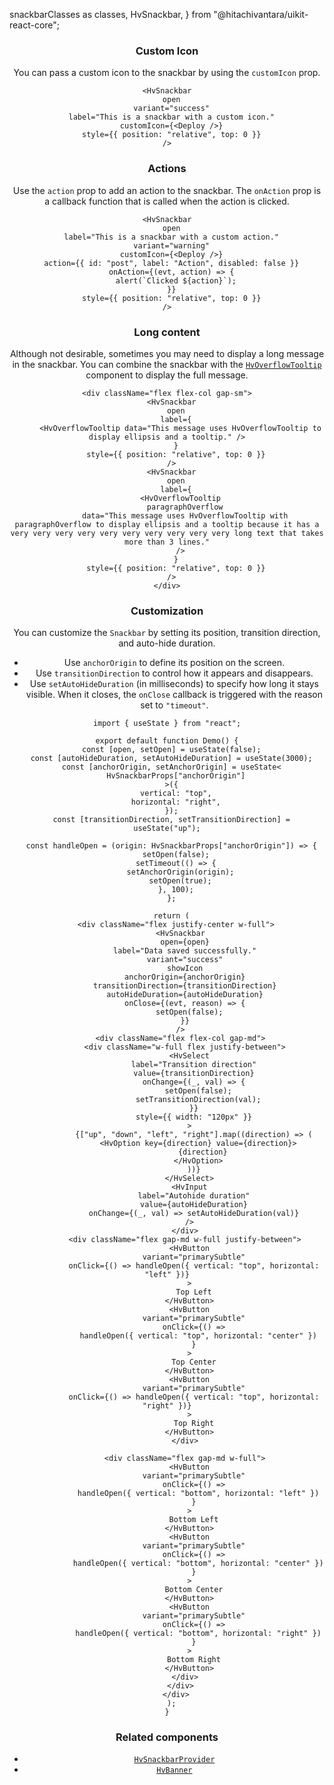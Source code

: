   snackbarClasses as classes,
  HvSnackbar,
} from "@hitachivantara/uikit-react-core";


<Header
  params={{ name: "Snackbar", classes, subComponents: ["SnackbarContent"] }}
  Component={HvSnackbar}
  componentName="HvSnackbar"
  controls={{
    label: { defaultValue: "This is a success message." },
    variant: { defaultValue: "success" },
    showIcon: { defaultValue: true },
    showClose: { defaultValue: true },
    open: { defaultValue: true },
  }}
  componentProps={{
    style: { position: "relative", top: 0 },
  }}
/>

### Custom Icon

You can pass a custom icon to the snackbar by using the `customIcon` prop.

```tsx live
<HvSnackbar
  open
  variant="success"
  label="This is a snackbar with a custom icon."
  customIcon={<Deploy />}
  style={{ position: "relative", top: 0 }}
/>
```

### Actions

Use the `action` prop to add an action to the snackbar. The `onAction` prop is a callback function that is called when the action is clicked.

```tsx live
<HvSnackbar
  open
  label="This is a snackbar with a custom action."
  variant="warning"
  customIcon={<Deploy />}
  action={{ id: "post", label: "Action", disabled: false }}
  onAction={(evt, action) => {
    alert(`Clicked ${action}`);
  }}
  style={{ position: "relative", top: 0 }}
/>
```

### Long content

Although not desirable, sometimes you may need to display a long message in the snackbar. You can combine the snackbar with the [`HvOverflowTooltip`](/components/overflow-tooltip) component to display the full message.

```tsx live
<div className="flex flex-col gap-sm">
  <HvSnackbar
    open
    label={
      <HvOverflowTooltip data="This message uses HvOverflowTooltip to display ellipsis and a tooltip." />
    }
    style={{ position: "relative", top: 0 }}
  />
  <HvSnackbar
    open
    label={
      <HvOverflowTooltip
        paragraphOverflow
        data="This message uses HvOverflowTooltip with paragraphOverflow to display ellipsis and a tooltip because it has a very very very very very very very very very very long text that takes more than 3 lines."
      />
    }
    style={{ position: "relative", top: 0 }}
  />
</div>
```

### Customization

You can customize the `Snackbar` by setting its position, transition direction, and auto-hide duration.

- Use `anchorOrigin` to define its position on the screen.
- Use `transitionDirection` to control how it appears and disappears.
- Use `setAutoHideDuration` (in milliseconds) to specify how long it stays visible. When it closes, the `onClose` callback is triggered with the reason set to `"timeout"`.

```tsx live
import { useState } from "react";

export default function Demo() {
  const [open, setOpen] = useState(false);
  const [autoHideDuration, setAutoHideDuration] = useState(3000);
  const [anchorOrigin, setAnchorOrigin] = useState<
    HvSnackbarProps["anchorOrigin"]
  >({
    vertical: "top",
    horizontal: "right",
  });
  const [transitionDirection, setTransitionDirection] = useState("up");

  const handleOpen = (origin: HvSnackbarProps["anchorOrigin"]) => {
    setOpen(false);
    setTimeout(() => {
      setAnchorOrigin(origin);
      setOpen(true);
    }, 100);
  };

  return (
    <div className="flex justify-center w-full">
      <HvSnackbar
        open={open}
        label="Data saved successfully."
        variant="success"
        showIcon
        anchorOrigin={anchorOrigin}
        transitionDirection={transitionDirection}
        autoHideDuration={autoHideDuration}
        onClose={(evt, reason) => {
          setOpen(false);
        }}
      />
      <div className="flex flex-col gap-md">
        <div className="w-full flex justify-between">
          <HvSelect
            label="Transition direction"
            value={transitionDirection}
            onChange={(_, val) => {
              setOpen(false);
              setTransitionDirection(val);
            }}
            style={{ width: "120px" }}
          >
            {["up", "down", "left", "right"].map((direction) => (
              <HvOption key={direction} value={direction}>
                {direction}
              </HvOption>
            ))}
          </HvSelect>
          <HvInput
            label="Autohide duration"
            value={autoHideDuration}
            onChange={(_, val) => setAutoHideDuration(val)}
          />
        </div>
        <div className="flex gap-md w-full justify-between">
          <HvButton
            variant="primarySubtle"
            onClick={() => handleOpen({ vertical: "top", horizontal: "left" })}
          >
            Top Left
          </HvButton>
          <HvButton
            variant="primarySubtle"
            onClick={() =>
              handleOpen({ vertical: "top", horizontal: "center" })
            }
          >
            Top Center
          </HvButton>
          <HvButton
            variant="primarySubtle"
            onClick={() => handleOpen({ vertical: "top", horizontal: "right" })}
          >
            Top Right
          </HvButton>
        </div>

        <div className="flex gap-md w-full">
          <HvButton
            variant="primarySubtle"
            onClick={() =>
              handleOpen({ vertical: "bottom", horizontal: "left" })
            }
          >
            Bottom Left
          </HvButton>
          <HvButton
            variant="primarySubtle"
            onClick={() =>
              handleOpen({ vertical: "bottom", horizontal: "center" })
            }
          >
            Bottom Center
          </HvButton>
          <HvButton
            variant="primarySubtle"
            onClick={() =>
              handleOpen({ vertical: "bottom", horizontal: "right" })
            }
          >
            Bottom Right
          </HvButton>
        </div>
      </div>
    </div>
  );
}
```

### Related components

- [`HvSnackbarProvider`](/components/snackbar-provider)
- [`HvBanner`](/components/banner)
